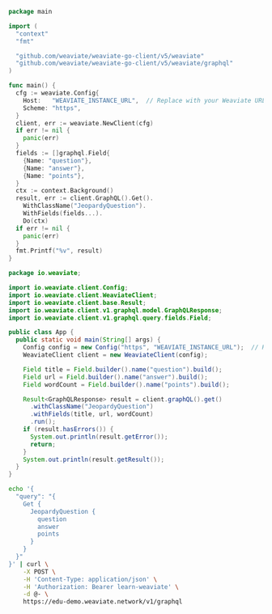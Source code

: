 

<Tabs groupId="languages">
<TabItem value="py" label="Python">
  <FilteredTextBlock
    text={PyCode}
    startMarker="START GraphQLGetSimple"
    endMarker="END GraphQLGetSimple"
    language="py"
  />
</TabItem>
<TabItem value="go" label="Go">

```go
package main

import (
  "context"
  "fmt"

  "github.com/weaviate/weaviate-go-client/v5/weaviate"
  "github.com/weaviate/weaviate-go-client/v5/weaviate/graphql"
)

func main() {
  cfg := weaviate.Config{
    Host:   "WEAVIATE_INSTANCE_URL",  // Replace with your Weaviate URL
    Scheme: "https",
  }
  client, err := weaviate.NewClient(cfg)
  if err != nil {
    panic(err)
  }
  fields := []graphql.Field{
    {Name: "question"},
    {Name: "answer"},
    {Name: "points"},
  }
  ctx := context.Background()
  result, err := client.GraphQL().Get().
    WithClassName("JeopardyQuestion").
    WithFields(fields...).
    Do(ctx)
  if err != nil {
    panic(err)
  }
  fmt.Printf("%v", result)
}
```

</TabItem>
<TabItem value="java" label="Java">

```java
package io.weaviate;

import io.weaviate.client.Config;
import io.weaviate.client.WeaviateClient;
import io.weaviate.client.base.Result;
import io.weaviate.client.v1.graphql.model.GraphQLResponse;
import io.weaviate.client.v1.graphql.query.fields.Field;

public class App {
  public static void main(String[] args) {
    Config config = new Config("https", "WEAVIATE_INSTANCE_URL");  // Replace with your Weaviate URL
    WeaviateClient client = new WeaviateClient(config);

    Field title = Field.builder().name("question").build();
    Field url = Field.builder().name("answer").build();
    Field wordCount = Field.builder().name("points").build();

    Result<GraphQLResponse> result = client.graphQL().get()
      .withClassName("JeopardyQuestion")
      .withFields(title, url, wordCount)
      .run();
    if (result.hasErrors()) {
      System.out.println(result.getError());
      return;
    }
    System.out.println(result.getResult());
  }
}
```

</TabItem>
<TabItem value="curl" label="Curl">

```bash
echo '{
  "query": "{
    Get {
      JeopardyQuestion {
        question
        answer
        points
      }
    }
  }"
}' | curl \
    -X POST \
    -H 'Content-Type: application/json' \
    -H 'Authorization: Bearer learn-weaviate' \
    -d @- \
    https://edu-demo.weaviate.network/v1/graphql
```

</TabItem>
<TabItem value="graphql" label="GraphQL">

<FilteredTextBlock
  text={PyCodeV3}
  startMarker="# ===== GRAPHQL EXAMPLE ====="
  endMarker="# ===== END GRAPHQL EXAMPLE ====="
  language="pyv3"
/>

</TabItem>
</Tabs>
